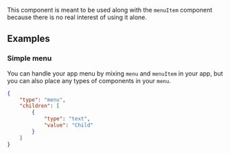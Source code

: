 


This component is meant to be used along with the `menuItem` component because there is no real interest of using it alone.

## Examples

### Simple menu
You can handle your app menu by mixing `menu` and `menuItem` in your app, but you can also place any types of components in your `menu`.

```json
{
    "type": "menu",
    "children": [
        {
            "type": "text",
            "value": "Child"
        }
    ]
}
```

<PropertyTable schema={schema}/>
